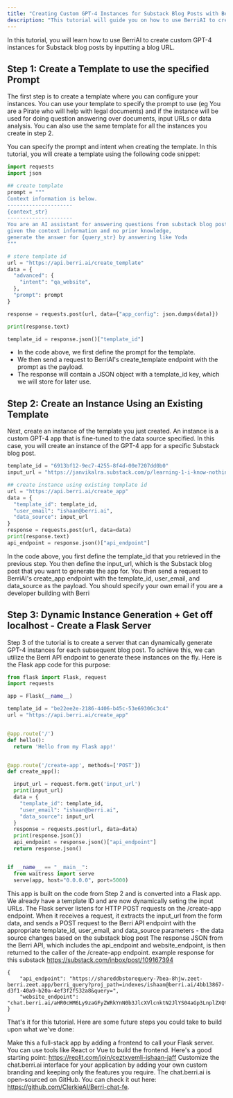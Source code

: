 ```yaml
---
title: "Creating Custom GPT-4 Instances for Substack Blog Posts with BerriAI"
description: "This tutorial will guide you on how to use BerriAI to create custom GPT-4 Instances for Substack blog posts in a few simple steps."
---
```


In this tutorial, you will learn how to use BerriAI to create custom GPT-4 instances for 
Substack blog posts by inputting a blog URL.

## Step 1: Create a Template to use the specified Prompt
The first step is to create a template where you can configure your instances. 
You can use your template to specify the prompt to use (eg You are a Pirate who will help with legal documents) and 
if the instance will be used for doing question answering over documents, input URLs or 
data analysis. 
You can also use the same template for all the instances you create in step 2.

You can specify the prompt and intent when creating the template. 
In this tutorial, you will create a template using the following code snippet:

```python
import requests
import json

## create template
prompt = """
Context information is below.
---------------------
{context_str}
---------------------
You are an AI assistant for answering questions from substack blog posts, 
given the context information and no prior knowledge, 
generate the answer for {query_str} by answering like Yoda
"""

# store template id
url = "https://api.berri.ai/create_template"
data = {
  "advanced": {
    "intent": "qa_website",
  },
  "prompt": prompt
}

response = requests.post(url, data={"app_config": json.dumps(data)})

print(response.text)

template_id = response.json()["template_id"]

```

- In the code above, we first define the prompt for the template. 
- We then send a request to BerriAI's create_template endpoint with the prompt as the payload. 
- The response will contain a JSON object with a template_id key, which we will store for later use.


## Step 2: Create an Instance Using an Existing Template
Next, create an instance of the template you just created. 
An instance is a custom GPT-4 app that is fine-tuned to the data source specified. 
In this case, you will create an instance of the GPT-4 app for a 
specific Substack blog post.

```python
template_id = "6913bf12-9ec7-4255-8f4d-00e7207dd0b0"
input_url = "https://janvikalra.substack.com/p/learning-1-i-know-nothing"

## create instance using existing template id
url = "https://api.berri.ai/create_app"
data = {
  "template_id": template_id,
  "user_email": "ishaan@berri.ai",
  "data_source": input_url
}
response = requests.post(url, data=data)
print(response.text)
api_endpoint = response.json()["api_endpoint"]

```
In the code above, you first define the template_id that you retrieved in the previous step.
You then define the input_url, which is the Substack blog post that you want to generate the app for.
You then send a request to BerriAI's create_app endpoint with the template_id, user_email, and data_source as the payload.
You should specify your own email if you are a developer building with Berri


## Step 3: Dynamic Instance Generation + Get off localhost - Create a Flask Server 
Step 3 of the tutorial is to create a server that can dynamically generate GPT-4 instances for each subsequent blog post. 
To achieve this, we can utilize the Berri API endpoint to generate these instances on the fly. 
Here is the Flask app code for this purpose:

```python
from flask import Flask, request
import requests

app = Flask(__name__)

template_id = "be22ee2e-2186-4406-b45c-53e69306c3c4"
url = "https://api.berri.ai/create_app"


@app.route('/')
def hello():
  return 'Hello from my Flask app!'


@app.route('/create-app', methods=['POST'])
def create_app():

  input_url = request.form.get('input_url')
  print(input_url)
  data = {
    "template_id": template_id,
    "user_email": "ishaan@berri.ai",
    "data_source": input_url
  }
  response = requests.post(url, data=data)
  print(response.json())
  api_endpoint = response.json()["api_endpoint"]
  return response.json()


if __name__ == "__main__":
  from waitress import serve
  serve(app, host="0.0.0.0", port=5000)


```

This app is built on the code from Step 2 and is converted into a Flask app. 
We already have a template ID and are now dynamically seting the input URLs. 
The Flask server listens for HTTP POST requests on the /create-app endpoint.
When it receives a request, it extracts the input_url from the form data, and sends a POST request to the Berri API endpoint 
with the appropriate template_id, user_email, and data_source parameters - the data source changes based on the substack blog post 
The response JSON from the Berri API, which includes the api_endpoint and website_endpoint, is then returned to the caller of the /create-app endpoint.
example response for this substack https://substack.com/inbox/post/109167394
```
{
    "api_endpoint": "https://shareddbstorequery-7bea-8hjw.zeet-berri.zeet.app/berri_query?proj_path=indexes/ishaan@berri.ai/4bb13867-d3f1-40a9-b20a-4ef3f2f532a8&query=",
    "website_endpoint": "chat.berri.ai/aHR0cHM6Ly9zaGFyZWRkYnN0b3JlcXVlcnktN2JlYS04aGp3LnplZXQtYmVycmkuemVldC5hcHAvYmVycmlfcXVlcnk_cHJval9wYXRoPWluZGV4ZXMvaXNoYWFuQGJlcnJpLmFpLzRiYjEzODY3LWQzZjEtNDBhOS1iMjBhLTRlZjNmMmY1MzJhOA=="
}
```

That's it for this tutorial. Here are some future steps you could take to build upon what we've done:

Make this a full-stack app by adding a frontend to call your Flask server. You can use tools like React or Vue to build the frontend. Here's a good starting point: https://replit.com/join/ceztxyemli-ishaan-jaff
Customize the chat.berri.ai interface for your application by adding your own custom branding and keeping only the features you require.
The chat.berri.ai is open-sourced on GitHub. You can check it out here: https://github.com/ClerkieAI/Berri-chat-fe.